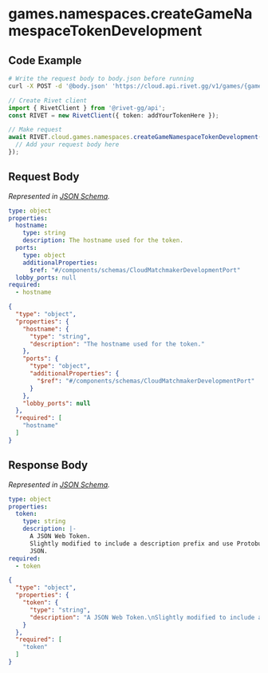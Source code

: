 
# games.namespaces.createGameNamespaceTokenDevelopment

## Code Example

<CodeGroup title='Request' tag='POST' label='https://cloud.api.rivet.gg/v1/games/{game_id}/namespaces/{namespace_id}/tokens/development'>

```bash {{ title: 'cURL' }}
# Write the request body to body.json before running
curl -X POST -d '@body.json' 'https://cloud.api.rivet.gg/v1/games/{game_id}/namespaces/{namespace_id}/tokens/development'
```

```ts
// Create Rivet client
import { RivetClient } from '@rivet-gg/api';
const RIVET = new RivetClient({ token: addYourTokenHere });

// Make request
await RIVET.cloud.games.namespaces.createGameNamespaceTokenDevelopment({
  // Add your request body here
});
```

</CodeGroup>


## Request Body

_Represented in [JSON Schema](https://json-schema.org/)._

<CodeGroup title='Request'>

```yaml
type: object
properties:
  hostname:
    type: string
    description: The hostname used for the token.
  ports:
    type: object
    additionalProperties:
      $ref: "#/components/schemas/CloudMatchmakerDevelopmentPort"
  lobby_ports: null
required:
  - hostname

```

```json
{
  "type": "object",
  "properties": {
    "hostname": {
      "type": "string",
      "description": "The hostname used for the token."
    },
    "ports": {
      "type": "object",
      "additionalProperties": {
        "$ref": "#/components/schemas/CloudMatchmakerDevelopmentPort"
      }
    },
    "lobby_ports": null
  },
  "required": [
    "hostname"
  ]
}
```

</CodeGroup>


## Response Body

_Represented in [JSON Schema](https://json-schema.org/)._

<CodeGroup title='Response'>

```yaml
type: object
properties:
  token:
    type: string
    description: |-
      A JSON Web Token.
      Slightly modified to include a description prefix and use Protobufs of
      JSON.
required:
  - token

```

```json
{
  "type": "object",
  "properties": {
    "token": {
      "type": "string",
      "description": "A JSON Web Token.\nSlightly modified to include a description prefix and use Protobufs of\nJSON."
    }
  },
  "required": [
    "token"
  ]
}
```

</CodeGroup>

